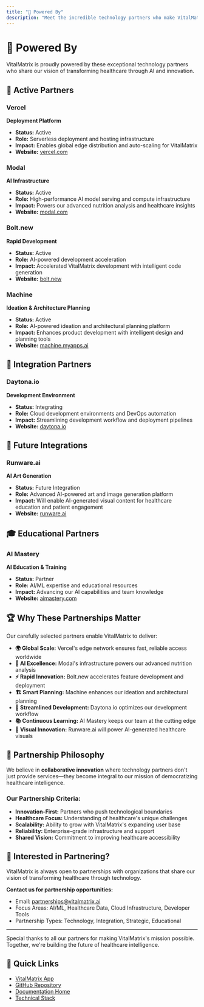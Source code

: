 ```yaml
---
title: "🚀 Powered By"
description: "Meet the incredible technology partners who make VitalMatrix possible"
---
```


# 🚀 Powered By

VitalMatrix is proudly powered by these exceptional technology partners who share our vision of transforming healthcare through AI and innovation.

## 🚀 Active Partners

### Vercel
**Deployment Platform**
- **Status:** Active
- **Role:** Serverless deployment and hosting infrastructure
- **Impact:** Enables global edge distribution and auto-scaling for VitalMatrix
- **Website:** [vercel.com](https://vercel.com)

### Modal
**AI Infrastructure**
- **Status:** Active  
- **Role:** High-performance AI model serving and compute infrastructure
- **Impact:** Powers our advanced nutrition analysis and healthcare insights
- **Website:** [modal.com](https://modal.com)

### Bolt.new
**Rapid Development**
- **Status:** Active
- **Role:** AI-powered development acceleration
- **Impact:** Accelerated VitalMatrix development with intelligent code generation
- **Website:** [bolt.new](https://bolt.new)

### Machine
**Ideation & Architecture Planning**
- **Status:** Active
- **Role:** AI-powered ideation and architectural planning platform
- **Impact:** Enhances product development with intelligent design and planning tools
- **Website:** [machine.myapps.ai](https://machine.myapps.ai/)

## 🔄 Integration Partners

### Daytona.io
**Development Environment**
- **Status:** Integrating
- **Role:** Cloud development environments and DevOps automation
- **Impact:** Streamlining development workflow and deployment pipelines
- **Website:** [daytona.io](https://daytona.io)

## 🚀 Future Integrations

### Runware.ai
**AI Art Generation**
- **Status:** Future Integration
- **Role:** Advanced AI-powered art and image generation platform
- **Impact:** Will enable AI-generated visual content for healthcare education and patient engagement
- **Website:** [runware.ai](https://runware.ai)

## 🎓 Educational Partners

### AI Mastery
**AI Education & Training**
- **Status:** Partner
- **Role:** AI/ML expertise and educational resources
- **Impact:** Advancing our AI capabilities and team knowledge
- **Website:** [aimastery.com](https://aimastery.com)

## 🏆 Why These Partnerships Matter

Our carefully selected partners enable VitalMatrix to deliver:

- **🌍 Global Scale:** Vercel's edge network ensures fast, reliable access worldwide
- **🧠 AI Excellence:** Modal's infrastructure powers our advanced nutrition analysis
- **⚡ Rapid Innovation:** Bolt.new accelerates feature development and deployment
- **🏗️ Smart Planning:** Machine enhances our ideation and architectural planning
- **🚀 Streamlined Development:** Daytona.io optimizes our development workflow
- **📚 Continuous Learning:** AI Mastery keeps our team at the cutting edge
- **🎨 Visual Innovation:** Runware.ai will power AI-generated healthcare visuals

## 🎯 Partnership Philosophy

We believe in **collaborative innovation** where technology partners don't just provide services—they become integral to our mission of democratizing healthcare intelligence.

### Our Partnership Criteria:
- **Innovation-First:** Partners who push technological boundaries
- **Healthcare Focus:** Understanding of healthcare's unique challenges
- **Scalability:** Ability to grow with VitalMatrix's expanding user base
- **Reliability:** Enterprise-grade infrastructure and support
- **Shared Vision:** Commitment to improving healthcare accessibility

## 🤝 Interested in Partnering?

VitalMatrix is always open to partnerships with organizations that share our vision of transforming healthcare through technology.

**Contact us for partnership opportunities:**
- Email: partnerships@vitalmatrix.ai
- Focus Areas: AI/ML, Healthcare Data, Cloud Infrastructure, Developer Tools
- Partnership Types: Technology, Integration, Strategic, Educational

---

<Note>
Special thanks to all our partners for making VitalMatrix's mission possible. Together, we're building the future of healthcare intelligence.
</Note>

## 🔗 Quick Links

- [VitalMatrix App](https://vitalmatrix-app.vercel.app)
- [GitHub Repository](https://github.com/JoeProAI/VitalMatrix)
- [Documentation Home](/introduction)
- [Technical Stack](/hackathon/tech-stack)
